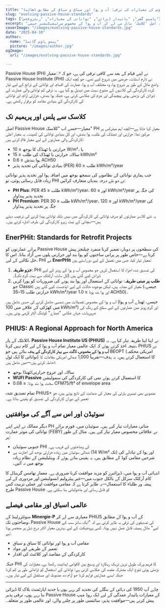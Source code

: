 ```yaml
---
title: "پاسیو ہاؤس کے معیارات کی ترقی: آب و ہوا اور سیاق و سباق کے مطابق ڈھالنا"
slug: "evolving-passive-house-standards"
tags: ["پاسیو گھر", "پائیدار ڈیزائن", "توانائی کے معیارات", "ریٹروفٹس"]
excerpt: "پیسو ہاؤس معیاروں کی ترقی کا جائزہ لیں، اصل 'کلاسک' ماڈل سے لے کر آب و ہوا کے مخصوص سرٹیفیکیشنز جیسے PHIUS اور EnerPHit تک، جو لچک اور عالمی اطلاق کی بڑھتی ہوئی ضرورت کی عکاسی کرتا ہے۔"
coverImage: "/images/evolving-passive-house-standards.jpg"
date: "2025-04-10"
author:
  name: "پیسو ہاؤس گائیڈ"
  picture: "/images/author.jpg"
ogImage:
  url: "/images/evolving-passive-house-standards.jpg"

---
```

Passive House (PH) معیارਾਂ نے اپنے قیام کے بعد سے کافی ترقی کی ہے، جو کہ Passive House Institute (PHI) نے ڈارم اسٹڈٹ، جرمنی میں شروع کیے تھے۔ جو کچھ ایک واضح ماڈل کے طور پر شروع ہوا، وہ مختلف آب و ہوا، عمارت کی اقسام، اور توانائی کے ذرائع کے لیے تیار کردہ کارکردگی کی کلاسوں کے متنوع سیٹ میں تبدیل ہو گیا ہے۔ یہ ترقی کم توانائی والی عمارت کے ڈیزائن کی بڑھتی ہوئی پیچیدگی اور عزم کی عکاسی کرتی ہے، جبکہ ہوا بندش، حرارتی آرام، اور توانائی کی کارکردگی کے بنیادی مقاصد کو برقرار رکھتی ہے۔

## کلاسک سے پلس اور پریمیم تک

اصل Passive House معیار—جسے اب "کلاسک" PH معیار کہا جاتا ہے—کچھ اہم میٹرکس پر مرکوز تھا: حرارتی اور ٹھنڈک کی طلب، ہوا بندش، اور کل بنیادی توانائی کی کھپت۔ یہ معیار اعلیٰ کارکردگی والی عمارتوں کے لیے معیار قائم کرتے ہیں:

- حرارتی یا ٹھنڈک کا بوجھ ≤ 10 W/m²، یا
- سالانہ حرارتی یا ٹھنڈک کی طلب ≤ 15 kWh/m²
- ہوا بندش ≤ 0.6 ACH50
- بنیادی توانائی کی تجدید پذیر (PER) طلب ≤ 60 kWh/m²/year

جب ہماری توانائی کے نظاموں کی سمجھ بوجھ میں اضافہ ہوا اور تجدید پذیر توانائی زیادہ قابل رسائی ہوئی، تو PHI نے دو نئے درجہ بندیاں متعارف کرائیں:

- **PH Plus**: PER طلب ≤ 45 kWh/m²/year، اور ≥ 60 kWh/m²/year کی جگہ پر تجدید پذیر پیداوار
- **PH Premium**: PER طلب ≤ 30 kWh/m²/year، اور ≥ 120 kWh/m²/year کی جگہ پر تجدید پذیر پیداوار

یہ نئے کلاسز عمارتوں کو صرف توانائی کی کارکردگی میں نہیں بلکہ توانائی پیدا کرنے کی ترغیب دیتے ہیں—سچائی کے نیٹ زیرو کارکردگی کی طرف اشارہ کرتے ہیں۔
## EnerPHit: Standards for Retrofit Projects

پرانے عمارتوں کو Passive House کی سطحوں پر دوبارہ تعمیر کرنا منفرد چیلنجز پیش کرتا ہے—خاص طور پر پرانی ساختوں کو ہوا بند اور حرارتی پلوں سے آزاد بنانا۔ اس کا حل نکالنے کے لیے، PHI نے **EnerPHit** معیار تیار کیا، جس میں تعمیل کے لیے دو راستے ہیں:

1. **جزو طریقہ**: PHI کی تصدیق شدہ اجزاء کا استعمال کریں جو مخصوص آب و ہوا کے زونز کے لیے ڈیزائن کیے گئے ہیں (کل سات، آرکٹک سے بہت گرم تک)۔
2. **طلب پر مبنی طریقہ**: توانائی کے استعمال اور ہوا بند ہونے کی ضروریات کو پورا کریں جو Classic معیار کے مشابہ ہیں، لیکن موجودہ حالات کے لیے ایڈجسٹ کیے گئے ہیں (جیسے، حرارتی طلب 15–35 kWh/m²/year اور ہوا بند ہونا ≤ 1.0 ACH50)۔

آب و ہوا کے مخصوص تفصیلات میں شمسی حاصل کرنے کی حدیں شامل ہیں (جیسے، ٹھنڈے آب و ہوا میں کھڑکی کے علاقے میں 100 kWh/m²) اور گرم زونز میں عمارتوں کے لیے سطح کے رنگ کی ضروریات، جہاں عکاس "ٹھنڈے" کوٹنگ اکثر لازمی ہوتی ہیں۔

## PHIUS: A Regional Approach for North America

اٹلانٹک کے پار، **Passive House Institute US (PHIUS)** نے اپنا اپنا طریقہ تیار کیا ہے۔ یہ نتیجہ اخذ کرتے ہوئے کہ ایک عالمی معیار تمام آب و ہوا کے لیے کام نہیں کرتا، PHIUS نے **آب و ہوا کے مخصوص، لاگت سے بہتر کارکردگی کے ہدف** بنائے ہیں جو BEOPT (امریکی محکمہ توانائی کا ایک ٹول) کا استعمال کرتے ہیں۔ یہ ہدف—تقریباً 1,000 شمالی امریکی مقامات کا احاطہ کرتے ہیں—میں شامل ہیں:

- سالانہ اور عروج حرارتی/ٹھنڈا بوجھ
- **WUFI Passive** کا استعمال کرتے ہوئے نمی کی کارکردگی کی سمولیشن
- سخت ہوا بند ہونا: ≤ 0.08 CFM75/ft² of envelope area

تمام تصدیق شدہ PHIUS+ منصوبے بھی تیسری پارٹی کی معیار کی ضمانت کے تابع ہوتے ہیں، جو تعمیر کے دوران کارکردگی کی تصدیق کو یقینی بناتا ہے۔
## سوئیڈن اور اس سے آگے کی موافقتیں

دیگر ممالک نے اپنے اپنے PH متاثرہ معیارات تیار کیے ہیں۔ سوئیڈن میں، فورم برائے توانائی کی موثر عمارت (FEBY) نے علاقائی مخصوص معیار تیار کیے ہیں۔ مثال کے طور پر:

- جنوبی سوئیڈن PHI کی وضاحتوں کے قریب ہے۔
- شمالی سوئیڈن میں زیادہ حرارتی بوجھ کی اجازت ہے (14 W/m² تک) اور ہوا کے تبادلے کی شرحیں مقامی کوڈ کے مطابق ہیں، یہ یقینی بناتے ہوئے کہ وینٹیلیشن کے نظام زیادہ بوجھ میں نہ آئیں۔

انتہائی آب و ہوا میں، ڈیزائنرز کو مزید موافقت کرنا ضروری ہے۔ معمار تھامس گرینڈل کا کام آرکٹک سرکل کے بالکل جنوب میں—غیر پیٹرولیم انسولیشن اور مزدوری کے لیے پیشہ ور طلباء کا استعمال—یہ ظاہر کرتا ہے کہ مقامی موافقت اور عملی تربیت کس طرح Passive House کو قابل رسائی اور ماحولیاتی بنا سکتی ہے۔

## عالمی اسباق اور مقامی فیصلے

سوئٹزرلینڈ کے **Minergie-P** معیاری سے لے کر PHIUS کے آب و ہوا کے مطابق وضاحتوں تک، Passive House کی تصدیقوں کی ترقی یہ ظاہر کرتی ہے کہ "ایک سائز سب کے لیے" ماڈل ہمیشہ قابل عمل نہیں ہوتا۔ کسی پروجیکٹ کے لیے بہترین معیار اکثر درج ذیل پر منحصر ہوتا ہے:

- مقامی آب و ہوا اور توانائی کا سیاق و سباق
- تعمیر کے طریقے اور مواد
- کارکردگی کے مقاصد اور کلائنٹ کی اقدار

جبکہ PHI کا فریم ورک طویل ترین ٹریک ریکارڈ اور وسیع بین الاقوامی اپنائیت رکھتا ہے، معیارات کی بڑھتی ہوئی تنوع ایک مشترکہ مقصد کی عکاسی کرتی ہے: توانائی کے استعمال کو ڈرامائی طور پر کم کرنا جبکہ ایسے عمارتیں فراہم کرنا جو آرام دہ، مضبوط، اور مستقبل کے لیے تیار ہوں۔

---

چاہے آپ 1950 کی دہائی کے بنگلے کی تجدید کر رہے ہوں یا جدید اپارٹمنٹ بلاک کا ڈیزائن بنا رہے ہوں، ترقی پذیر Passive House کے معیارات پائیدار عمدگی کے لیے ایک روڈ میپ پیش کرتے ہیں—موافقت پذیر، سائنسی طور پر چلنے والے، اور عالمی طور پر متعلقہ۔
